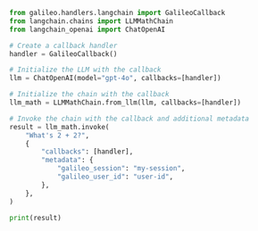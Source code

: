 ```python Python
from galileo.handlers.langchain import GalileoCallback
from langchain.chains import LLMMathChain
from langchain_openai import ChatOpenAI

# Create a callback handler
handler = GalileoCallback()

# Initialize the LLM with the callback
llm = ChatOpenAI(model="gpt-4o", callbacks=[handler])

# Initialize the chain with the callback
llm_math = LLMMathChain.from_llm(llm, callbacks=[handler])

# Invoke the chain with the callback and additional metadata
result = llm_math.invoke(
    "What's 2 + 2?",
    {
        "callbacks": [handler],
        "metadata": {
            "galileo_session": "my-session",
            "galileo_user_id": "user-id",
        },
    },
)

print(result)
``` 